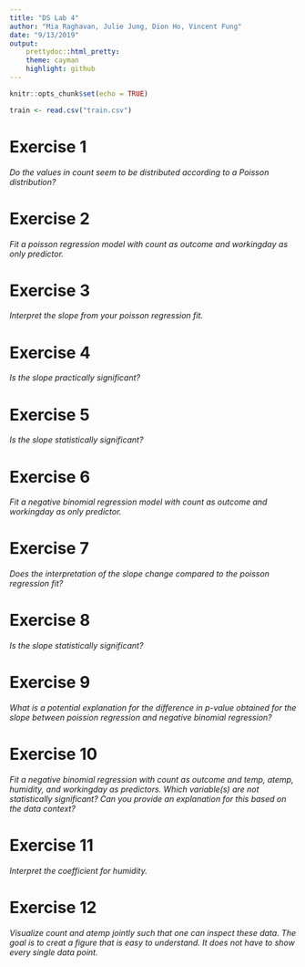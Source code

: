 ```yaml
---
title: "DS Lab 4"
author: "Mia Raghavan, Julie Jung, Dion Ho, Vincent Fung"
date: "9/13/2019"
output: 
    prettydoc::html_pretty:
    theme: cayman
    highlight: github
---
```


```r
knitr::opts_chunk$set(echo = TRUE)
```

```r
train <- read.csv("train.csv")
```


# Exercise 1

*Do the values in count seem to be distributed according to a Poisson distribution?*


# Exercise 2
*Fit a poisson regression model with count as outcome and workingday as only predictor.*


# Exercise 3
*Interpret the slope from your poisson regression fit.*


# Exercise 4
*Is the slope practically significant?*


# Exercise 5
*Is the slope statistically significant?*


# Exercise 6
*Fit a negative binomial regression model with count as outcome and workingday as only predictor.*


# Exercise 7
*Does the interpretation of the slope change compared to the poisson regression fit?*


# Exercise 8
*Is the slope statistically significant?*


# Exercise 9
*What is a potential explanation for the difference in p-value obtained for the slope between poission regression and negative binomial regression?*


# Exercise 10
*Fit a negative binomial regression with count as outcome and temp, atemp, humidity, and workingday as predictors. Which variable(s) are not statistically significant? Can you provide an explanation for this based on the data context?*


# Exercise 11
*Interpret the coefficient for humidity.*


# Exercise 12
*Visualize count and atemp jointly such that one can inspect these data. The goal is to creat a figure that is easy to understand. It does not have to show every single data point.*











